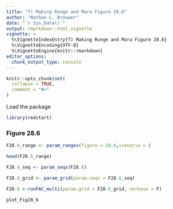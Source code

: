 ```yaml
---
title: "f) Making Runge and Mara Figure 28.6"
author: "Nathan L. Brouwer"
date: "`r Sys.Date()`"
output: rmarkdown::html_vignette
vignette: >
  %\VignetteIndexEntry{f) Making Runge and Mara Figure 28.6}
  %\VignetteEncoding{UTF-8}
  %\VignetteEngine{knitr::rmarkdown}
editor_options: 
  chunk_output_type: console
---
```


```r
knitr::opts_chunk$set(
  collapse = TRUE,
  comment = "#>"
)
```



Load the package
```r
library(redstart)
```


### Figure 28.6

```r
F28.6_range <- param_ranges(figure = 28.6,scenario = )
```

```r
head(F28.6_range)
```

```r
F28.6_seq <- param_seqs(F28.6)
```


```r
F28.6_grid <- param_grid(param.seqs = F28.6_seq)
```


```r
F28.6 <-runFAC_multi(param.grid = F28.6_grid, verbose = F)
```


```r
plot_Fig28_6
```

